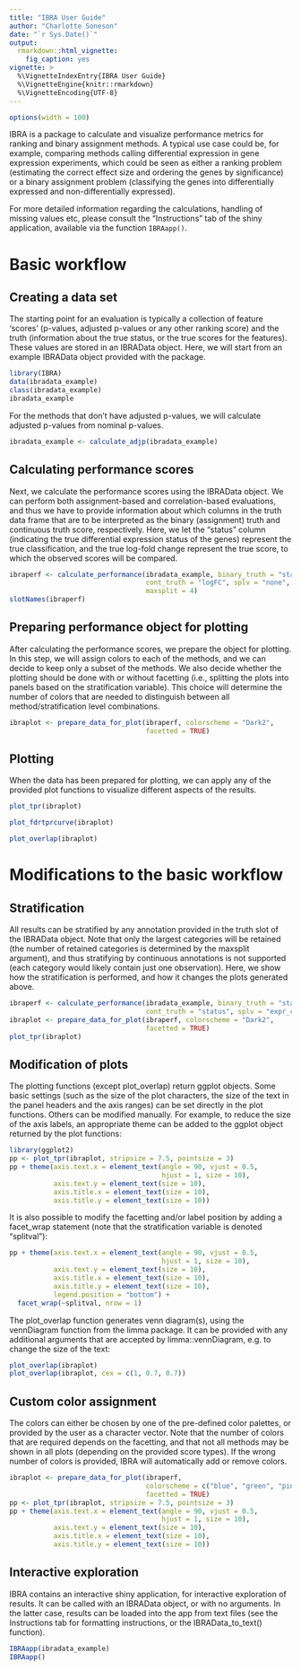 ```yaml
---
title: "IBRA User Guide"
author: "Charlotte Soneson"
date: "`r Sys.Date()`"
output:
  rmarkdown::html_vignette:
    fig_caption: yes
vignette: >
  %\VignetteIndexEntry{IBRA User Guide}
  %\VignetteEngine{knitr::rmarkdown}
  %\VignetteEncoding{UTF-8}
---
```


```r
options(width = 100)
```

IBRA is a package to calculate and visualize performance metrics for ranking and
binary assignment methods. A typical use case could be, for example, comparing
methods calling differential expression in gene expression experiments, which
could be seen as either a ranking problem (estimating the correct effect size
and ordering the genes by significance) or a binary assignment problem
(classifying the genes into differentially expressed and non-differentially
expressed).

For more detailed information regarding the calculations, handling of missing
values etc, please consult the "Instructions" tab of the shiny application,
available via the function ```IBRAapp()```.

# Basic workflow
## Creating a data set
The starting point for an evaluation is typically a collection of feature
'scores' (p-values, adjusted p-values or any other ranking score) and the truth
(information about the true status, or the true scores for the features). These
values are stored in an IBRAData object. Here, we will start from an example
IBRAData object provided with the package.

```r
library(IBRA)
data(ibradata_example)
class(ibradata_example)
ibradata_example
```

For the methods that don't have adjusted p-values, we will calculate adjusted
p-values from nominal p-values.

```r
ibradata_example <- calculate_adjp(ibradata_example)
```


## Calculating performance scores
Next, we calculate the performance scores using the IBRAData object. We can
perform both assignment-based and correlation-based evaluations, and thus we
have to provide information about which columns in the truth data frame that are
to be interpreted as the binary (assignment) truth and continuous truth score,
respectively. Here, we let the "status" column (indicating the true differential
expression status of the genes) represent the true classification, and the true
log-fold change represent the true score, to which the observed scores will be
compared.

```r
ibraperf <- calculate_performance(ibradata_example, binary_truth = "status", 
                                  cont_truth = "logFC", splv = "none",
                                  maxsplit = 4)
slotNames(ibraperf)
```

## Preparing performance object for plotting
After calculating the performance scores, we prepare the object for plotting. In
this step, we will assign colors to each of the methods, and we can decide to
keep only a subset of the methods. We also decide whether the plotting should be
done with or without facetting (i.e., splitting the plots into panels based on
the stratification variable). This choice will determine the number of colors
that are needed to distinguish between all method/stratification level
combinations.

```r
ibraplot <- prepare_data_for_plot(ibraperf, colorscheme = "Dark2", 
                                  facetted = TRUE)
```

## Plotting
When the data has been prepared for plotting, we can apply any of the provided
plot functions to visualize different aspects of the results.

```r
plot_tpr(ibraplot)
```

```r
plot_fdrtprcurve(ibraplot)
```

```r
plot_overlap(ibraplot)
```

# Modifications to the basic workflow
## Stratification
All results can be stratified by any annotation provided in the truth slot of
the IBRAData object. Note that only the largest categories will be retained (the
number of retained categories is determined by the maxsplit argument), and thus
stratifying by continuous annotations is not supported (each category would
likely contain just one observation). Here, we show how the stratification is
performed, and how it changes the plots generated above.

```r
ibraperf <- calculate_performance(ibradata_example, binary_truth = "status", 
                                  cont_truth = "status", splv = "expr_cat")
ibraplot <- prepare_data_for_plot(ibraperf, colorscheme = "Dark2", 
                                  facetted = TRUE)
plot_tpr(ibraplot)
```

## Modification of plots

The plotting functions (except plot_overlap) return ggplot objects. Some basic
settings (such as the size of the plot characters, the size of the text in the
panel headers and the axis ranges) can be set directly in the plot functions.
Others can be modified manually. For example, to reduce the size of the axis
labels, an appropriate theme can be added to the ggplot object returned by the
plot functions:

```r
library(ggplot2)
pp <- plot_tpr(ibraplot, stripsize = 7.5, pointsize = 3)
pp + theme(axis.text.x = element_text(angle = 90, vjust = 0.5,
                                      hjust = 1, size = 10),
           axis.text.y = element_text(size = 10),
           axis.title.x = element_text(size = 10),
           axis.title.y = element_text(size = 10))
```

It is also possible to modify the facetting and/or label position by adding a
facet_wrap statement (note that the stratification variable is denoted
"splitval"):

```r
pp + theme(axis.text.x = element_text(angle = 90, vjust = 0.5,
                                      hjust = 1, size = 10),
           axis.text.y = element_text(size = 10),
           axis.title.x = element_text(size = 10),
           axis.title.y = element_text(size = 10),
           legend.position = "bottom") +
  facet_wrap(~splitval, nrow = 1)
```

The plot_overlap function generates venn diagram(s), using the vennDiagram
function from the limma package. It can be provided with any additional
arguments that are accepted by limma::vennDiagram, e.g. to change the size of
the text:

```r
plot_overlap(ibraplot)
plot_overlap(ibraplot, cex = c(1, 0.7, 0.7))
```

## Custom color assignment
The colors can either be chosen by one of the pre-defined color palettes, or
provided by the user as a character vector. Note that the number of colors that
are required depends on the facetting, and that not all methods may be shown in
all plots (depending on the provided score types). If the wrong number of colors
is provided, IBRA will automatically add or remove colors.

```r
ibraplot <- prepare_data_for_plot(ibraperf, 
                                  colorscheme = c("blue", "green", "pink"), 
                                  facetted = TRUE)
pp <- plot_tpr(ibraplot, stripsize = 7.5, pointsize = 3)
pp + theme(axis.text.x = element_text(angle = 90, vjust = 0.5,
                                      hjust = 1, size = 10),
           axis.text.y = element_text(size = 10),
           axis.title.x = element_text(size = 10),
           axis.title.y = element_text(size = 10))
```

## Interactive exploration
IBRA contains an interactive shiny application, for interactive exploration of
results. It can be called with an IBRAData object, or with no arguments. In the
latter case, results can be loaded into the app from text files (see the
Instructions tab for formatting instructions, or the IBRAData_to_text()
function).

```r
IBRAapp(ibradata_example)
IBRAapp()
```

